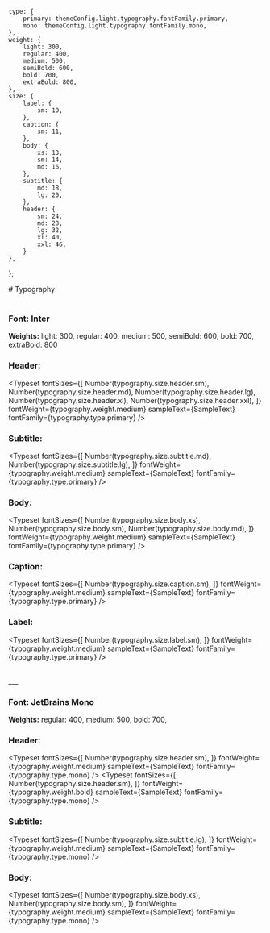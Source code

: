 
<Meta title="Typography"/>

    type: {
        primary: themeConfig.light.typography.fontFamily.primary,
        mono: themeConfig.light.typography.fontFamily.mono,
    },
    weight: {
        light: 300,
        regular: 400,
        medium: 500,
        semiBold: 600,
        bold: 700,
        extraBold: 800,
    },
    size: {
        label: {
            sm: 10,
        },
        caption: {
            sm: 11,
        },
        body: {
            xs: 13,
            sm: 14,
            md: 16,
        },
        subtitle: {
            md: 18,
            lg: 20,
        },
        header: {
            sm: 24,
            md: 28,
            lg: 32,
            xl: 40,
            xxl: 46,
        }
    },
};


<StyledWrapper>
    <StyledHeaderWrapper>
        # Typography
    </StyledHeaderWrapper>
</StyledWrapper>

<br/>
<br/>

### **Font:** Inter

**Weights:** light: 300, regular: 400, medium: 500, semiBold: 600, bold: 700, extraBold: 800

### **Header:**

<Typeset
    fontSizes={[
        Number(typography.size.header.sm),
        Number(typography.size.header.md),
        Number(typography.size.header.lg),
        Number(typography.size.header.xl),
        Number(typography.size.header.xxl),
    ]}
    fontWeight={typography.weight.medium}
    sampleText={SampleText}
    fontFamily={typography.type.primary}
/>

### **Subtitle:**

<Typeset
    fontSizes={[
        Number(typography.size.subtitle.md),
        Number(typography.size.subtitle.lg),
    ]}
    fontWeight={typography.weight.medium}
    sampleText={SampleText}
    fontFamily={typography.type.primary}
/>

### **Body:**

<Typeset
    fontSizes={[
        Number(typography.size.body.xs),
        Number(typography.size.body.sm),
        Number(typography.size.body.md),
    ]}
    fontWeight={typography.weight.medium}
    sampleText={SampleText}
    fontFamily={typography.type.primary}
/>

### **Caption:**

<Typeset
    fontSizes={[
        Number(typography.size.caption.sm),
    ]}
    fontWeight={typography.weight.medium}
    sampleText={SampleText}
    fontFamily={typography.type.primary}
/>


### **Label:**

<Typeset
    fontSizes={[
        Number(typography.size.label.sm),
    ]}
    fontWeight={typography.weight.medium}
    sampleText={SampleText}
    fontFamily={typography.type.primary}
/>


<br/>
___
<br/>

### **Font:** JetBrains Mono

**Weights:** regular: 400, medium: 500, bold: 700,

### **Header:**

<Typeset
    fontSizes={[
        Number(typography.size.header.sm),
    ]}
    fontWeight={typography.weight.medium}
    sampleText={SampleText}
    fontFamily={typography.type.mono}
/>
<Typeset
    fontSizes={[
        Number(typography.size.header.sm),
    ]}
    fontWeight={typography.weight.bold}
    sampleText={SampleText}
    fontFamily={typography.type.mono}
/>

### **Subtitle:**

<Typeset
    fontSizes={[
        Number(typography.size.subtitle.lg),
    ]}
    fontWeight={typography.weight.medium}
    sampleText={SampleText}
    fontFamily={typography.type.mono}
/>

### **Body:**

<Typeset
    fontSizes={[
        Number(typography.size.body.xs),
        Number(typography.size.body.sm),
    ]}
    fontWeight={typography.weight.medium}
    sampleText={SampleText}
    fontFamily={typography.type.mono}
/>